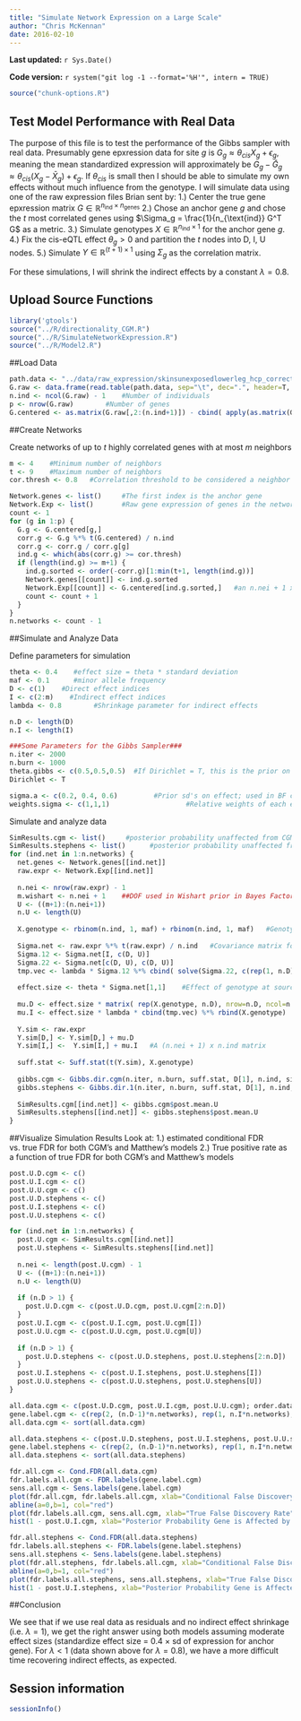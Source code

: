 ```yaml
---
title: "Simulate Network Expression on a Large Scale"
author: "Chris McKennan"
date: 2016-02-10
---
```


**Last updated:** `r Sys.Date()`

**Code version:** `r system("git log -1 --format='%H'", intern = TRUE)`

```r
source("chunk-options.R")
```

## Test Model Performance with Real Data
The purpose of this file is to test the performance of the Gibbs sampler with real data. Presumably gene epxression data for site $g$ is $G_g \approx \theta_{cis} X_g + \epsilon_g$, meaning the mean standardized expression will approximately be $G_g - \bar{G}_g \approx \theta_{cis} \left(X_g - \bar{X}_g\right) + \epsilon_g$. If $\theta_{cis}$ is small then I should be able to simulate my own effects without much influence from the genotype. I will simulate data using one of the raw expression files Brian sent by:
1.) Center the true gene epxression matrix $G \in \mathbb{R}^{n_{\text{ind}} \times n_{\text{genes}}}$
2.) Chose an anchor gene $g$ and chose the $t$ most correlated genes using $\Sigma_g = \frac{1}{n_{\text{ind}} G^T G$ as a metric.
3.) Simulate genotypes $X \in \mathbb{R}^{n_{\text{ind}} \times 1}$ for the anchor gene $g$.
4.) Fix the cis-eQTL effect $\theta_g > 0$ and partition the $t$ nodes into D, I, U nodes.
5.) Simulate $Y \in \mathbb{R}^{(t+1) \times 1}$ using $\Sigma_g$ as the correlation matrix.

For these simulations, I will shrink the indirect effects by a constant $\lambda = 0.8$.

## Upload Source Functions

```r
library('gtools')
source("../R/directionality_CGM.R")
source("../R/SimulateNetworkExpression.R")
source("../R/Model2.R")
```

##Load Data

```r
path.data <- "../data/raw_expression/skinsunexposedlowerleg_hcp_corrected_factors_genes_certain_biotypes_TPM.txt"
G.raw <- data.frame(read.table(path.data, sep="\t", dec=".", header=T, check.names=T))
n.ind <- ncol(G.raw) - 1    #Number of individuals
p <- nrow(G.raw)        #Number of genes
G.centered <- as.matrix(G.raw[,2:(n.ind+1)]) - cbind( apply(as.matrix(G.raw[,2:(n.ind+1)]), 1, mean) ) %*% rbind( rep(1, n.ind) )
```

##Create Networks

Create networks of up to $t$ highly correlated genes with at most $m$ neighbors
```r
m <- 4    #Minimum number of neighbors
t <- 9    #Maximum number of neighbors
cor.thresh <- 0.8   #Correlation threshold to be considered a neighbor

Network.genes <- list()     #The first index is the anchor gene
Network.Exp <- list()       #Raw gene expression of genes in the network
count <- 1
for (g in 1:p) {
  G.g <- G.centered[g,]
  corr.g <- G.g %*% t(G.centered) / n.ind
  corr.g <- corr.g / corr.g[g]
  ind.g <- which(abs(corr.g) >= cor.thresh)
  if (length(ind.g) >= m+1) {
    ind.g.sorted <- order(-corr.g)[1:min(t+1, length(ind.g))]
    Network.genes[[count]] <- ind.g.sorted
    Network.Exp[[count]] <- G.centered[ind.g.sorted,]   #an n.nei + 1 x n.ind matrix
    count <- count + 1
  }
}
n.networks <- count - 1
```

##Simulate and Analyze Data

Define parameters for simulation
```r
theta <- 0.4    #effect size = theta * standard deviation
maf <- 0.1      #minor allele frequency
D <- c(1)    #Direct effect indices
I <- c(2:m)    #Indirect effect indices
lambda <- 0.8        #Shrinkage parameter for indirect effects

n.D <- length(D)
n.I <- length(I)

###Some Parameters for the Gibbs Sampler###
n.iter <- 2000
n.burn <- 1000
theta.gibbs <- c(0.5,0.5,0.5)  #If Dirichlet = T, this is the prior on alpha. Otherwise, this is proportional to the probability of unaffected, indirectly affected, directly affected by the cis-eQTL
Dirichlet <- T

sigma.a <- c(0.2, 0.4, 0.6)    		#Prior sd's on effect; used in BF calculation
weights.sigma <- c(1,1,1)					#Relative weights of each element of sigma.a
```

Simulate and analyze data
```r
SimResults.cgm <- list()     #posterior probability unaffected from CGM's method (condition on Sigma)
SimResults.stephens <- list()      #posterior probability unaffected from Matthew's method (Wishart prior on Sigma)
for (ind.net in 1:n.networks) {
  net.genes <- Network.genes[[ind.net]]
  raw.expr <- Network.Exp[[ind.net]]
  
  n.nei <- nrow(raw.expr) - 1
  m.wishart <- n.nei + 1    ##DOF used in Wishart prior in Bayes Factor analysis
  U <- ((m+1):(n.nei+1))
  n.U <- length(U)
  
  X.genotype <- rbinom(n.ind, 1, maf) + rbinom(n.ind, 1, maf)   #Genotype vector
  
  Sigma.net <- raw.expr %*% t(raw.expr) / n.ind   #Covariance matrix for the simulated network (needed for indirect effects)
  Sigma.12 <- Sigma.net[I, c(D, U)]
  Sigma.22 <- Sigma.net[c(D, U), c(D, U)]
  tmp.vec <- lambda * Sigma.12 %*% cbind( solve(Sigma.22, c(rep(1, n.D), rep(0, n.U))) )
  
  effect.size <- theta * Sigma.net[1,1]    #Effect of genotype at source gene
  
  mu.D <- effect.size * matrix( rep(X.genotype, n.D), nrow=n.D, ncol=n.ind, byrow=T )   #Mean for direct effect
  mu.I <- effect.size * lambda * cbind(tmp.vec) %*% rbind(X.genotype)    #Mean for indirect effects
  
  Y.sim <- raw.expr
  Y.sim[D,] <- Y.sim[D,] + mu.D
  Y.sim[I,] <-  Y.sim[I,] + mu.I   #A (n.nei + 1) x n.ind matrix
  
  suff.stat <- Suff.stat(t(Y.sim), X.genotype)
  
  gibbs.cgm <- Gibbs.dir.cgm(n.iter, n.burn, suff.stat, D[1], n.ind, sigma.a, weights.sigma, theta=theta.gibbs, dirichlet=Dirichlet, update.lambda=F)
  gibbs.stephens <- Gibbs.dir.1(n.iter, n.burn, suff.stat, D[1], n.ind, sigma.a, weights.sigma, m.wishart, theta.gibbs, Dirichlet)
  
  SimResults.cgm[[ind.net]] <- gibbs.cgm$post.mean.U
  SimResults.stephens[[ind.net]] <- gibbs.stephens$post.mean.U
}
```

##Visualize Simulation Results
Look at:
1.) estimated conditional FDR vs. true FDR for both CGM's and Matthew's models
2.) True positive rate as a function of true FDR for both CGM's and Matthew's models

```r
post.U.D.cgm <- c()
post.U.I.cgm <- c()
post.U.U.cgm <- c()
post.U.D.stephens <- c()
post.U.I.stephens <- c()
post.U.U.stephens <- c()

for (ind.net in 1:n.networks) {
  post.U.cgm <- SimResults.cgm[[ind.net]]
  post.U.stephens <- SimResults.stephens[[ind.net]]
  
  n.nei <- length(post.U.cgm) - 1
  U <- ((m+1):(n.nei+1))
  n.U <- length(U)
  
  if (n.D > 1) {
    post.U.D.cgm <- c(post.U.D.cgm, post.U.cgm[2:n.D])
  }
  post.U.I.cgm <- c(post.U.I.cgm, post.U.cgm[I])
  post.U.U.cgm <- c(post.U.U.cgm, post.U.cgm[U])
  
  if (n.D > 1) {
    post.U.D.stephens <- c(post.U.D.stephens, post.U.stephens[2:n.D])
  }
  post.U.I.stephens <- c(post.U.I.stephens, post.U.stephens[I])
  post.U.U.stephens <- c(post.U.U.stephens, post.U.stephens[U])
}

all.data.cgm <- c(post.U.D.cgm, post.U.I.cgm, post.U.U.cgm); order.data.cgm <- order(all.data.cgm)   #Posterior probabilities genes are UNAFFECTED by SNP
gene.label.cgm <- c(rep(2, (n.D-1)*n.networks), rep(1, n.I*n.networks), rep(0, length(all.data.cgm) - (n.D-1)*n.networks - n.I*n.networks))[order.data.cgm]
all.data.cgm <- sort(all.data.cgm)

all.data.stephens <- c(post.U.D.stephens, post.U.I.stephens, post.U.U.stephens); order.data.stephens <- order(all.data.stephens)   #Posterior probabilities genes are UNAFFECTED by SNP
gene.label.stephens <- c(rep(2, (n.D-1)*n.networks), rep(1, n.I*n.networks), rep(0, length(all.data.stephens) - (n.D-1)*n.networks - n.I*n.networks))[order.data.stephens]
all.data.stephens <- sort(all.data.stephens)

fdr.all.cgm <- Cond.FDR(all.data.cgm)
fdr.labels.all.cgm <- FDR.labels(gene.label.cgm)
sens.all.cgm <- Sens.labels(gene.label.cgm)
plot(fdr.all.cgm, fdr.labels.all.cgm, xlab="Conditional False Discovery Rate From Gibbs Sampler", ylab="True False Discovery Rate", main="False Discovery Rate in CGM's Method", type="l")
abline(a=0,b=1, col="red")
plot(fdr.labels.all.cgm, sens.all.cgm, xlab="True False Discovery Rate", ylab="Sensitivity = Fraction of Indirect and Directly Affected Genes Captured", main="ROC Plot for CGM's Method", type="l")
hist(1 - post.U.I.cgm, xlab="Posterior Probability Gene is Affected by SNP", main="Indirect Effect Sensitivity in CGM's Method")

fdr.all.stephens <- Cond.FDR(all.data.stephens)
fdr.labels.all.stephens <- FDR.labels(gene.label.stephens)
sens.all.stephens <- Sens.labels(gene.label.stephens)
plot(fdr.all.stephens, fdr.labels.all.cgm, xlab="Conditional False Discovery Rate From Gibbs Sampler", ylab="True False Discovery Rate", main="False Discovery Rate in Matthew's Method", type="l")
abline(a=0,b=1, col="red")
plot(fdr.labels.all.stephens, sens.all.stephens, xlab="True False Discovery Rate", ylab="Sensitivity = Fraction of Indirect and Directly Affected Genes Captured", main="ROC Plot for Matthews's Method", type="l")
hist(1 - post.U.I.stephens, xlab="Posterior Probability Gene is Affected by SNP", main="Indirect Effect Sensitivity in Matthews's Method")
```

##Conclusion

We see that if we use real data as residuals and no indirect effect shrinkage (i.e. $\lambda = 1$), we get the right answer using both models assuming moderate effect sizes (standardize effect size $=$ 0.4 $\times$ sd of expression for anchor gene). For $\lambda < 1$ (data shown above for $\lambda = 0.8$), we have a more difficult time recovering indirect effects, as expected.

## Session information

```r
sessionInfo()
```

